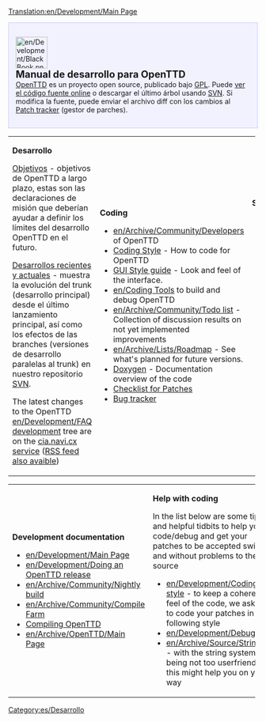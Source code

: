 [[Translation:en/Development/Main Page]]
{{es/Traducción|en/Development/Main Page|20}}

<div style="background-color: #f1f2fe; border: 1px solid #c7c8fe; margin:0; padding: 1em 1em 1em 1em; text-align:left">
[[File:en/Development/BlackBook.png|64px|left]]
<strong style="font-size:1.4em; display:block">Manual de desarrollo para OpenTTD</strong>
[[es/Manual/Main Page|OpenTTD]] es un proyecto open source, publicado bajo [http://www.gnu.org/copyleft/gpl.html GPL]. Puede [http://svn.openttd.org/ ver el código fuente online] o descargar el último árbol usando [[es/Development/Preguntas frecuentes sobre desarrollo|SVN]]. Si modifica la fuente, puede enviar el archivo diff con los cambios al [http://bugs.openttd.org Patch tracker] (gestor de parches).
</div>
{| cellspacing="3" class="mainpagetable" align="center" cellpadding="10px" style="background-color: #E7EBFF; border: 1px solid #c7c8fe; margin:0; border-top:none; padding:0"
|- valign="top" 
|width="33%"|
<font size="3">'''Desarrollo'''</font> <!-----------------------Desarrollo--------->

[[es/Development/Objetivos|Objetivos]] - objetivos de OpenTTD a largo plazo, estas son las declaraciones de misión que deberían ayudar a definir los límites del desarrollo OpenTTD en el futuro.

[[es/Desarrollos recientes y actuales|Desarrollos recientes y actuales]] - muestra la evolución del trunk (desarrollo principal) desde el último lanzamiento principal, así como los efectos de las branches (versiones de desarrollo paralelas al trunk) en nuestro repositorio [https://www.wikipedia.org/wiki/es:Subversion SVN].

The latest changes to the OpenTTD [[en/Development/FAQ development]] tree are on the [http://cia.navi.cx/stats/project/OpenTTD cia.navi.cx service] ([http://cia.navi.cx/stats/project/OpenTTD/.rss?ver=2&medium=unquoted&limit=15 RSS feed also avaible])

|width="33%"|
<font size="3">'''Coding'''</font>  <!-----------------------Coding--------->

*[[en/Archive/Community/Developers]] of OpenTTD
*[[en/Development/Coding style|Coding Style]] - How to code for OpenTTD
*[[en/Development/GUI Style Guide|GUI Style guide]] - Look and feel of the interface.
*[[en/Coding Tools]] to build and debug OpenTTD
*[[en/Archive/Community/Todo list]] - Collection of discussion results on not yet implemented improvements
*[[en/Archive/Lists/Roadmap]] - See what's planned for future versions.
*[http://docs.openttd.org Doxygen] - Documentation overview of the code
*[[en/Archive/Community/Patch Checklist|Checklist for Patches]]
*[http://bugs.openttd.org/ Bug tracker]

|width="33%"|
<font size="3">'''Subprojects'''</font> <!-----------------------Subprojects--------->

*[[en/Development/NewGRF/Main Page]] - Find out everything about 32bpp graphics, newGrfs, Graphics replacement etc.
*[[en/Development/Script/Main Page|NoAI]] - a new framework for user-made AIs
*[[en/Archive/Community/Sound Effects Replacement]] - Creating a set of replacement sound effects for the game
*[[en/Community/Patches/Passenger and cargo destinations]] - A new way of handling cargo and passengers allowing specific destinations
*[[en/Manual/Passenger and cargo distribution]] - A new and better way of handling cargo and passengers allowing specific destinations
|}  <!------------- 3th part ------------->
{| cellspacing="3" class="mainpagetable" align="center" cellpadding="10px" style="background-color: #E7EBFF; border: 1px solid #c7c8fe; margin:0; border-top:none; padding:0; margin-bottom:2em"
|- valign="top"
|width="33%"|
<font size="3">'''Development documentation'''</font>  <!---------Development documentation--------->

*[[en/Development/Main Page]]
*[[en/Development/Doing an OpenTTD release]]
*[[en/Archive/Community/Nightly build]]
*[[en/Archive/Community/Compile Farm]]
*[[:Category:en/Development/Compiling OpenTTD|Compiling OpenTTD]]
*[[en/Archive/OpenTTD/Main Page]]

|width="33%"|
<font size="3">'''Help with coding'''</font>  <!------------- Help with coding ------------->

In the list below are some tips, and helpful tidbits to help you code/debug and get your patches to be accepted swiftly and without problems to the source
*[[en/Development/Coding style]] - to keep a coherent feel of the code, we ask you to code your patches in the following style
*[[en/Development/Debugging]]
*[[en/Archive/Source/Strings]] - with the string system being not too userfriendly, this might help you on your way

|width="33%"|
<font size="3">'''Miscellaneous'''</font>  <!------------- Miscellaneous ------------->

* [http://www.openttd.org OpenTTD website]
* [http://www.tt-forums.net/viewforum.php?f=55 OpenTTD forum]
* [http://cia.vc/stats/project/OpenTTD CIA Stats]
* [[en/Archive/Community/Requested features]]
* [[en/Archive/Community/Rejected features|Rejected features]]
* [[en/Miscellaneous suggestions]]
|}


[[Category:es/Desarrollo]]